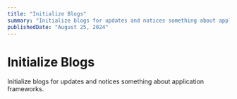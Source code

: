 ```yaml
---
title: "Initialize Blogs"
summary: "Initialize blogs for updates and notices something about application frameworks"
publishedDate: "August 25, 2024"
---
```


# Initialize Blogs

Initialize blogs for updates and notices something about application frameworks.
